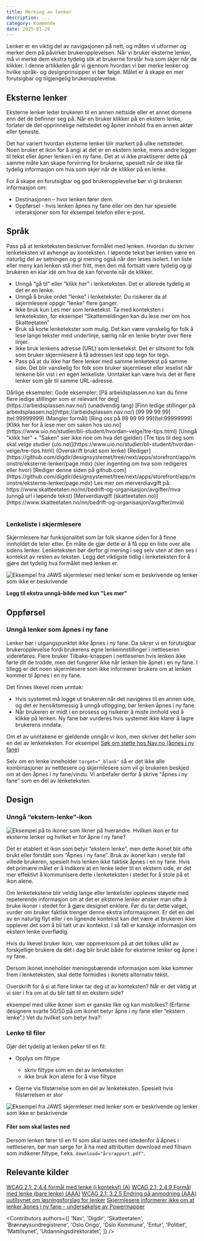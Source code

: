 ```yaml
---
title: Merking av lenker
description: ...
category: Kommende
date: 2025-01-29
---
```



Lenker er en viktig del av navigasjonen på nett, og måten vi utformer og merker dem på påvirker brukeropplevelsen. Når vi bruker eksterne lenker, må vi merke dem ekstra tydelig slik at brukerne forstår hva som skjer når de klikker. I denne artikkelen går vi gjennom hvordan vi bør merke lenker og hvilke språk- og designprinsipper vi bør følge. Målet er å skape en mer forutsigbar og tilgjengelig brukeropplevelse.

## Eksterne lenker
Eksterne lenker leder brukeren til en annen nettside eller et annet domene enn det de befinner seg på. Når en bruker klikker på en ekstern lenke, forlater de det opprinnelige nettstedet og åpner innhold fra en annen aktør eller tjeneste.

Det har variert hvordan  eksterne lenker blir markert på ulike nettsteder. Noen bruker et ikon for å angi at det er en ekstern lenke, mens andre legger til tekst eller åpner lenken i en ny fane. Det at vi ikke praktiserer dette på samme måte kan skape forvirring for brukerne, spesielt når de ikke får tydelig informasjon om hva som skjer når de klikker på en lenke.

For å skape en forutsigbar og god brukeropplevelse bør vi gi brukeren informasjon om:

* Destinasjonen – hvor lenken fører dem.
* Oppførsel - hvis lenken åpnes ny fane eller om den har spesielle interaksjoner som for eksempel telefon eller e-post. 

## Språk
Pass på at lenketeksten beskriver formålet med lenken. Hvordan du skriver lenketeksten vil avhenge av konteksten. I løpende tekst bør lenken være en naturlig del av setningen og gi mening også når den leses isolert. I en liste eller meny kan lenken stå mer fritt, men den må fortsatt være tydelig og gi brukeren en klar idé om hva de kan forvente når de klikker.

* Unngå “gå til” eller “klikk her” i lenketeksten. Det er allerede tydelig at det er en lenke. 
* Unngå å bruke ordet “lenke” i lenketekster. Du risikerer da at skjermlesere oppgir “lenke” flere ganger.
* Ikke bruk kun Les mer som lenketekst. Ta med konteksten i lenketeksten, for eksempel “Skattemeldingen kan du lese mer om hos Skatteetaten”
* Bruk så korte lenketekster som mulig. Det kan være vanskelig for folk å lese lange tekster med underlinje, særlig når en lenke bryter over flere linjer.
* Ikke bruk lenkens adresse (URL) som lenketekst. Det er slitsomt for folk som bruker skjermlesere å få adressen lest opp tegn for tegn.
* Pass på at du ikke har flere lenker med samme lenketekst på samme side. Det blir vanskelig for folk som bruker skjermleser eller leselist når lenkene blir vist i en egen lenkeliste. Unntaket kan være hvis det er flere lenker som går til samme URL-adresse.


<Table>
  <TableHead>
    <TableRow>
      <TableHeaderCell>
        Dårlige eksempler:
      </TableHeaderCell>
      <TableHeaderCell>
        Gode eksempler:
      </TableHeaderCell>
    </TableRow>
  </TableHead>
  <TableBody>
    <TableRow>
      <TableCell>
        [På arbeidsplassen.no kan du finne flere ledige stillinger som er relevant for deg](https://arbeidsplassen.nav.no/) (unødvendig lang)
      </TableCell>
      <TableCell>
        [Finn ledige stillinger på arbeidsplassen.no](https://arbeidsplassen.nav.no/)
      </TableCell>
    </TableRow>
    <TableRow>
      <TableCell>
        [99 99 99 99](tel:99999999) (Mangler formål)
      </TableCell>
      <TableCell>
        [Ring oss på 99 99 99 99](tel:99999999)
      </TableCell>
    </TableRow>
    <TableRow>
      <TableCell>
        [Klikk her for å lese mer om saken hos uio.no](https://www.uio.no/studier/bli-student/hvordan-velge/tre-tips.html) (Unngå "klikk her" + "Saken" sier ikke noe om hva det gjelder)
      </TableCell>
      <TableCell>
        [Tre tips til deg som skal velge studier (uio.no)](https://www.uio.no/studier/bli-student/hvordan-velge/tre-tips.html) (Overskrift brukt som lenke)
      </TableCell>
    </TableRow>
    <TableRow>
      <TableCell>
        [Rediger](https://github.com/digdir/designsystemet/tree/next/apps/storefront/app/monstre/eksterne-lenker/page.mdx) (sier ingenting om hva som redigeres eller hvor)
      </TableCell>
      <TableCell>
       [Rediger denne siden på github.com](https://github.com/digdir/designsystemet/tree/next/apps/storefront/app/monstre/eksterne-lenker/page.mdx)
      </TableCell>
    </TableRow>
    <TableRow>
      <TableCell>
        Les mer om merverdiavgift på: https://www.skatteetaten.no/nn/bedrift-og-organisasjon/avgifter/mva  (unngå url i løpende tekst)
      </TableCell>
      <TableCell>
        [Merverdiavgift (skatteetaten.no)](https://www.skatteetaten.no/nn/bedrift-og-organisasjon/avgifter/mva)
      </TableCell>
    </TableRow>
  </TableBody>
</Table>

### Lenkeliste i skjermlesere

Skjermlesere har funksjonalitet som lar folk skanne siden for å finne innholdet de leter etter. En måte de gjør dette er å få opp en liste over alle sidens lenker. Lenketeksten bør derfor gi mening i seg selv uten at den ses i kontekst av resten av teksten. Legg det viktigste tidlig i lenketeksten for å gjøre det tydelig hva formålet med lenken er. 

<Image
  src="/img/lenkeliste.png"
  alt="Eksempel fra JAWS skjermleser med lenker som er beskrivende og lenker som ikke er beskrivende"
  boxShadow={false}
/>

**Legg til ekstra unngå-bilde med kun "Les mer"**

## Oppførsel

### Unngå lenker som åpnes i ny fane

Lenker bør i utgangspunktet ikke åpnes i ny fane. Da sikrer vi en forutsigbar brukeropplevelse fordi brukerens egne lenkeinnstillinger i nettleseren videreføres. Flere bruker Tilbake-knappen i nettleseren hvis lenken ikke førte dit de trodde, men det fungerer ikke når lenken ble åpnet i en ny fane. I tillegg er det noen skjermlesere som ikke informerer brukere om at lenken kommer til åpnes i en ny fane. 

Det finnes likevel noen unntak:

* Hvis systemet må logge ut brukeren når det navigeres til en annen side, og det er hensiktsmessig å unngå utlogging, bør lenken åpnes i ny fane. 
* Når brukeren er midt i en prosess og risikerer å miste innhold ved å klikke på lenken. Ny fane bør vurderes hvis systemet ikke klarer å lagre brukerens inndata.

Om et av unntakene er gjeldende unngår vi ikon, men skriver det heller som en del av lenketeksten. For eksempel [Søk om støtte hos Nav.no (åpnes i ny fane)](https://nav.no)

Selv om en lenke inneholder `target="_blank"` så er det ikke alle kombinasjoner av nettlesere og skjermlesere som vil gi brukeren beskjed om at den åpnes i ny fane/vindu. Vi anbefaler derfor å skrive “åpnes i ny fane” som en del av lenketeksten.


## Design

### Unngå “ekstern-lenke”-ikon

<Image
  src="/img/externallinks-icon.png"
  alt="Eksempel på to ikoner som likner på hverandre."
  boxShadow={false}
/>
Hvilken ikon er for eksterne lenker og hvilket er for åpne i ny fane? 

Det er etablert et ikon som betyr “ekstern lenke”, men dette ikonet blir ofte brukt eller forstått som “Åpnes i ny fane”. Bruk av ikonet kan i verste fall villede brukeren, spesielt hvis lenken ikke faktisk åpnes i en ny fane. Hvis det primære målet er å indikere at en lenke leder til en ekstern side, er det mer effektivt å kommunisere dette i lenketeksten i stedet for å stole på et ikon alene. 

Om lenketekstene blir veldig lange eller lenkelister oppleves støyete med repeterende informasjon om at det er eksterne lenker ønsker man ofte å bruke ikoner i stedet for å gjøre designet enklere. Før du tar dette valget, vurder om bruker faktisk trenger denne ekstra informasjonen. Er det en del av en naturlig flyt eller i en lignende kontekst kan det være at brukeren ikke opplever det som å bli tatt ut av kontekst. I så fall er kanskje informasjon om ekstern lenke overflødig. 

Hvis du likevel bruker ikon, vær oppmerksom på at det tolkes ulikt av forskjellige brukere da det i dag blir brukt både for eksterne lenker og åpne i ny fane. 

Dersom ikonet inneholder meningsbærende informasjon som ikke kommer frem i lenketeksten, skal dette formidles i ikonets alternativ tekst. 

Overskrift for å si at flere linker tar deg ut av konteksten? 
Når er det viktig at vi sier i fra om at du blir tatt til en ekstern side?

eksempel med ulike ikoner som er ganske like og kan mistolkes? (Erfarne designere svarte 50/50 på om ikonet betyr åpne i ny fane eller “ekstern lenke”.) Vet du hvilket som betyr hva?:

### Lenke til filer

Gjør det tydelig at lenken peker til en fil:

* Opplys om filtype
    * skriv filtype som en del av lenketeksten
    * ikke bruk ikon alene for å vise filtype 

* Gjerne vis filstørrelse som en del av lenketeksten. Spesielt hvis filstørrelsen er stor

<Image
  src="/img/nedlasting-lenker.png"
  alt="Eksempel fra JAWS skjermleser med lenker som er beskrivende og lenker som ikke er beskrivende"
  boxShadow={false}
/>

#### Filer som skal lastes ned
Dersom lenken fører til en fil som skal lastes ned istedenfor å åpnes i nettleseren, bør man sørge for å ha med attributten download med filnavn som indikerer filtype, f.eks. `download="årsrapport.pdf"`. 


## Relevante kilder
[WCAG 2.1: 2.4.4 formål med lenke (i kontekst) (A)](https://www.w3.org/Translations/WCAG21-no/#link-purpose-in-context)
[WCAG 2.1: 2.4.9 Formål med lenke (bare lenke) (AAA)](https://www.w3.org/Translations/WCAG21-no/#link-purpose-link-only)
[WCAG 2.1: 3.2.5 Endring på anmodning (AAA)](https://www.w3.org/Translations/WCAG21-no/#change-on-request)
[uutilsynet om løsningsforslag for lenker](https://www.w3.org/Translations/WCAG21-no/#change-on-request)
[Skjermlesere informerer ikke om at lenker åpnes i ny fane - undersøkelse av Powermapper](https://www.powermapper.com/tests/screen-readers/navigation/a-target-blank/)



<Contributors
  authors={[
    'Nav',
    'Digdir',
    'Skatteetaten',
    'Brønnøysundregistrene',
    'Oslo Origo',
    'Oslo Kommune',
    'Entur',
    'Politiet',
    'Mattilsynet',
    'Utdanningsdirektoratet',
  ]}
/>